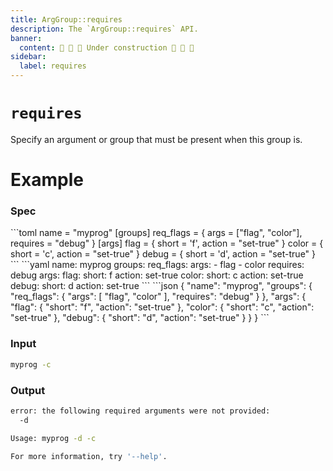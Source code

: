 ```yaml
---
title: ArgGroup::requires
description: The `ArgGroup::requires` API.
banner:
  content: 🚧 🚧 🚧 Under construction 🚧 🚧 🚧
sidebar:
  label: requires
---
```



# `requires` <LinkButton href="https://docs.rs/clap/latest/clap/struct.ArgGroup.html#method.requires" icon="open-book" variant="minimal"></LinkButton>

<Badge text="since 0.1.0" size="small" />

Specify an argument or group that must be present when this group is.

# Example

### Spec

<Tabs syncKey="format">
  <TabItem label="TOML">
```toml
name = "myprog"
[groups]
req_flags = { args = ["flag", "color"], requires = "debug" }
[args]
flag = { short = 'f', action = "set-true" }
color = { short = 'c', action = "set-true" }
debug = { short = 'd', action = "set-true" }
```
  </TabItem>
  <TabItem label="YAML">
```yaml
name: myprog
groups:
  req_flags:
    args:
    - flag
    - color
    requires: debug
args:
  flag:
    short: f
    action: set-true
  color:
    short: c
    action: set-true
  debug:
    short: d
    action: set-true
```
  </TabItem>
  <TabItem label="JSON">
```json
{
  "name": "myprog",
  "groups": {
    "req_flags": {
      "args": [
        "flag",
        "color"
      ],
      "requires": "debug"
    }
  },
  "args": {
    "flag": {
      "short": "f",
      "action": "set-true"
    },
    "color": {
      "short": "c",
      "action": "set-true"
    },
    "debug": {
      "short": "d",
      "action": "set-true"
    }
  }
}
```
  </TabItem>
</Tabs>

### Input

```bash
myprog -c
```

### Output

```bash
error: the following required arguments were not provided:
  -d

Usage: myprog -d -c

For more information, try '--help'.
```
